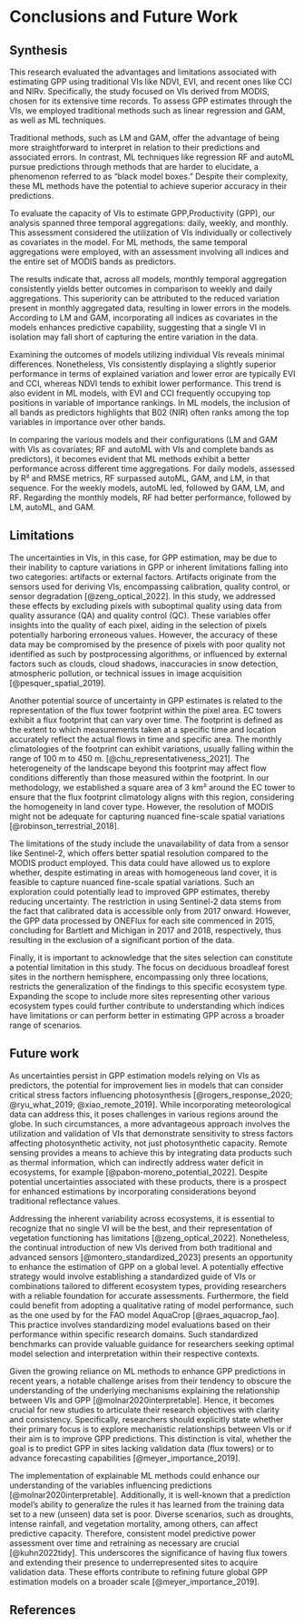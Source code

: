 # Conclusions and Future Work

## Synthesis

This research evaluated the advantages and limitations associated with
estimating GPP using traditional VIs like NDVI, EVI, and recent ones like CCI
and NIRv. Specifically, the study focused on VIs derived from MODIS, chosen for
its extensive time records. To assess GPP estimates through the VIs, we employed
traditional methods such as linear regression and GAM, as well as ML techniques.

Traditional methods, such as LM and GAM, offer the advantage of being more
straightforward to interpret in relation to their predictions and associated
errors. In contrast, ML techniques like regression RF and autoML pursue
predictions through methods that are harder to elucidate, a phenomenon referred
to as "black model boxes." Despite their complexity, these ML methods have the
potential to achieve superior accuracy in their predictions.

To evaluate the capacity of VIs to estimate GPP,Productivity (GPP), our analysis
spanned three temporal aggregations: daily, weekly, and monthly. This assessment
considered the utilization of VIs individually or collectively as covariates in
the model. For ML methods, the same temporal aggregations were employed, with an
assessment involving all indices and the entire set of MODIS bands as
predictors.

The results indicate that, across all models, monthly temporal aggregation
consistently yields better outcomes in comparison to weekly and daily
aggregations. This superiority can be attributed to the reduced variation
present in monthly aggregated data, resulting in lower errors in the models.
According to LM and GAM,  incorporating all indices as covariates in the models
enhances predictive capability, suggesting that a single VI in isolation may
fall short of capturing the entire variation in the data.

Examining the outcomes of models utilizing individual VIs reveals minimal
differences. Nonetheless, VIs consistently displaying a slightly superior
performance in terms of explained variation and lower error are typically EVI
and CCI, whereas NDVI tends to exhibit lower performance. This trend is also
evident in ML models, with EVI and CCI frequently occupying top positions in
variable of importance rankings. In ML models, the inclusion of all bands as
predictors highlights that B02 (NIR) often ranks among the top variables in
importance over other bands.

In comparing the various models and their configurations (LM and GAM with VIs as
covariates; RF and autoML with VIs and complete bands as predictors), it becomes
evident that ML methods exhibit a better performance across different time
aggregations. For daily models, assessed by R² and RMSE metrics, RF surpassed
autoML, GAM, and LM, in that sequence. For the weekly models, autoML led,
followed by GAM, LM, and RF. Regarding the monthly models, RF had better
performance, followed by LM, autoML, and GAM.

## Limitations

The uncertainties in VIs, in this case, for GPP estimation, may be due to their
inability to capture variations in GPP or inherent limitations falling into two
categories:  artifacts or external factors. Artifacts originate from the sensors
used for deriving VIs, encompassing calibration, quality control, or sensor
degradation [@zeng_optical_2022]. In this study, we addressed these effects by
excluding pixels with suboptimal quality using data from quality assurance (QA)
and quality control (QC). These variables offer insights into the quality of
each pixel, aiding in the selection of pixels potentially harboring erroneous
values. However, the accuracy of these data may be compromised by the presence
of pixels with poor quality not identified as such by postprocessing algorithms,
or influenced by external factors such as clouds, cloud shadows, inaccuracies in
snow detection, atmospheric pollution, or technical issues in image acquisition
[@pesquer_spatial_2019].

Another potential source of uncertainty in GPP estimates is related to the
representation of the flux tower footprint within the pixel area. EC towers
exhibit a flux footprint that can vary over time. The footprint is defined as
the extent to which measurements taken at a specific time and location
accurately reflect the actual flows in time and specific area. The monthly
climatologies of the footprint can exhibit variations, usually falling within
the range of 100 m to 450 m. [@chu_representativeness_2021]. The heterogeneity of
the landscape beyond this footprint may affect flow conditions differently than
those measured within the footprint. In our methodology, we established a square
area of 3 km² around the EC tower to ensure that the flux footprint climatology
aligns with this region, considering the homogeneity in land cover type.
However, the resolution of MODIS might not be adequate for capturing nuanced
fine-scale spatial variations [@robinson_terrestrial_2018].

The limitations of the study include the unavailability of data from a sensor
like Sentinel-2, which offers better spatial resolution compared to the MODIS
product employed. This data could have allowed us to explore whether, despite
estimating in areas with homogeneous land cover, it is feasible to capture
nuanced fine-scale spatial variations. Such an exploration could potentially
lead to improved GPP estimates, thereby reducing uncertainty. The restriction in
using Sentinel-2 data stems from the fact that calibrated data is accessible
only from 2017 onward. However, the GPP data processed by ONEFlux for each site
commenced in 2015, concluding for Bartlett and Michigan in 2017 and 2018,
respectively, thus resulting in the exclusion of a significant portion of the
data.

Finally, it is important to acknowledge that the sites selection can constitute
a potential limitation in this study. The focus on deciduous broadleaf forest
sites in the northern hemisphere, encompassing only three locations, restricts
the generalization of the findings to this specific ecosystem type. Expanding
the scope to include more sites representing other various ecosystem types could
further contribute to understanding which indices have limitations or can
perform better in estimating GPP across a broader range of scenarios.

## Future work 

As uncertainties persist in GPP estimation models relying on VIs as predictors,
the potential for improvement lies in models that can consider critical stress
factors influencing photosynthesis [@rogers_response_2020; @ryu_what_2019;
@xiao_remote_2019]. While incorporating meteorological data can address this, it
poses challenges in various regions around the globe. In such circumstances, a
more advantageous approach involves the utilization and validation of VIs that
demonstrate sensitivity to stress factors affecting photosynthetic activity, not
just photosynthetic capacity. Remote sensing provides a means to achieve this by
integrating data products such as thermal information, which can indirectly
address water deficit in ecosystems, for example [@pabon-moreno_potential_2022].
Despite potential uncertainties associated with these products, there is a
prospect for enhanced estimations by incorporating considerations beyond
traditional reflectance values.

Addressing the inherent variability across ecosystems, it is essential to
recognize that no single VI will be the best, and their representation of
vegetation functioning has limitations [@zeng_optical_2022].  Nonetheless, the
continual introduction of new VIs derived from both traditional and advanced
sensors [@montero_standardized_2023] presents an opportunity to enhance the
estimation of GPP on a global level. A potentially effective strategy would
involve establishing a standardized guide of VIs or combinations tailored to
different ecosystem types, providing researchers with a reliable foundation for
accurate assessments. Furthermore, the field could benefit from adopting a
qualitative rating of model performance, such as the one used by for the FAO
model AquaCrop [@raes_aquacrop_fao]. This practice involves standardizing model
evaluations based on their performance within specific research domains. Such
standardized benchmarks can provide valuable guidance for researchers seeking
optimal model selection and interpretation within their respective contexts.

Given the growing reliance on ML methods to enhance GPP predictions in recent
years, a notable challenge arises from their tendency to obscure the
understanding of the underlying mechanisms explaining the relationship between
VIs and GPP [@molnar2020interpretable]. Hence, it becomes crucial for new
studies to articulate their research objectives with clarity and consistency.
Specifically, researchers should explicitly state whether their primary focus is
to explore mechanistic relationships between VIs or if their aim is to improve
GPP predictions. This distinction is vital, whether the goal is to predict GPP
in sites lacking validation data (flux towers) or to advance forecasting
capabilities [@meyer_importance_2019].

The implementation of explainable ML methods could enhance our understanding of
the variables influencing predictions [@molnar2020interpretable]. Additionally,
it is well-known that a prediction model's ability to generalize the rules it
has learned from the training data set to a new (unseen) data set is poor.
Diverse scenarios, such as droughts, intense rainfall, and vegetation mortality,
among others, can affect predictive capacity. Therefore, consistent model
predictive power assessment over time and retraining as necessary are crucial
[@kuhn2022tidy]. This underscores the significance of having flux towers and
extending their presence to underrepresented sites to acquire validation data.
These efforts contribute to refining future global GPP estimation models on a
broader scale [@meyer_importance_2019].

\newpage

## References

<!-- ::: {#refs} -->
<!-- ::: -->

